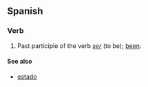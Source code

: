 ==Spanish==
===Verb===
# Past participle of the verb ''[[ser]]'' (to be); [[been]].
====See also====
*[[estado]]